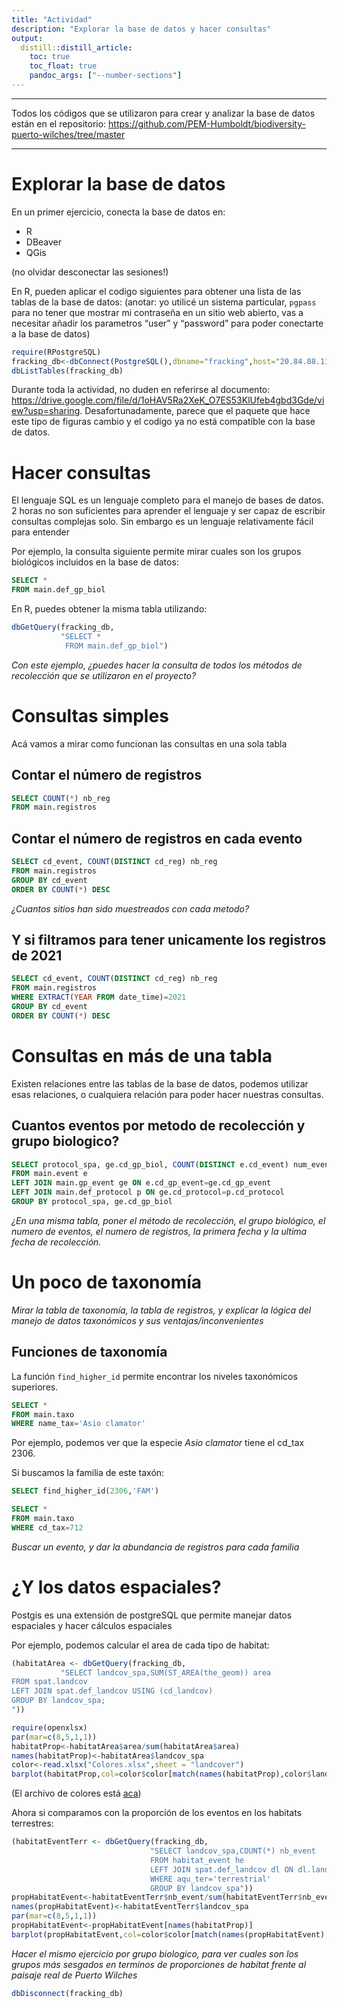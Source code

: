 ```yaml
---
title: "Actividad"
description: "Explorar la base de datos y hacer consultas"
output:
  distill::distill_article:
    toc: true
    toc_float: true
    pandoc_args: ["--number-sections"]
---
```


********************

Todos los códigos que se utilizaron para crear y analizar la base de datos están en el repositorio: <https://github.com/PEM-Humboldt/biodiversity-puerto-wilches/tree/master>

********************


# Explorar la base de datos

En un primer ejercicio, conecta la base de datos en:

* R
* DBeaver
* QGis

(no olvidar desconectar las sesiones!)


En R, pueden aplicar el codigo siguientes para obtener una lista de las tablas de la base de datos:
(anotar: yo utilicé un sistema particular, `pgpass` para no tener que mostrar mi contraseña en un sitio web abierto, vas a necesitar añadir los parametros "user" y "password" para poder conectarte a la base de datos) 

```r
require(RPostgreSQL)
fracking_db<-dbConnect(PostgreSQL(),dbname="fracking",host="20.84.88.119")
dbListTables(fracking_db)
```


Durante toda la actividad, no duden en referirse al documento: <https://drive.google.com/file/d/1oHAV5Ra2XeK_O7ES53KlUfeb4gbd3Gde/view?usp=sharing>. Desafortunadamente, parece que el paquete que hace este tipo de figuras cambio y el codigo ya no está compatible con la base de datos.


# Hacer consultas

El lenguaje SQL es un lenguaje completo para el manejo de bases de datos.
2 horas no son suficientes para aprender el lenguaje y ser capaz de escribir consultas complejas solo.
Sin embargo es un lenguaje relativamente fácil para entender

Por ejemplo, la consulta siguiente permite mirar cuales son los grupos biológicos incluidos en la base de datos:

```sql
SELECT *
FROM main.def_gp_biol
```

En R, puedes obtener la misma tabla utilizando:

```r
dbGetQuery(fracking_db,
           "SELECT *
            FROM main.def_gp_biol")
```



*Con este ejemplo, ¿puedes hacer la consulta de todos los métodos de recolección que se utilizaron en el proyecto?*


# Consultas simples

Acá vamos a mirar como funcionan las consultas en una sola tabla


## Contar el número de registros

```sql
SELECT COUNT(*) nb_reg
FROM main.registros
```

## Contar el número de registros en cada evento

```sql
SELECT cd_event, COUNT(DISTINCT cd_reg) nb_reg
FROM main.registros
GROUP BY cd_event
ORDER BY COUNT(*) DESC
```

*¿Cuantos sitios han sido muestreados con cada metodo?*

## Y si filtramos para tener unicamente los registros de 2021

```sql
SELECT cd_event, COUNT(DISTINCT cd_reg) nb_reg
FROM main.registros
WHERE EXTRACT(YEAR FROM date_time)=2021
GROUP BY cd_event
ORDER BY COUNT(*) DESC
```


# Consultas en más de una tabla

Existen relaciones entre las tablas de la base de datos, podemos utilizar esas relaciones, o cualquiera  relación para poder hacer nuestras consultas.


## Cuantos eventos por metodo de recolección y grupo biologico?

```sql
SELECT protocol_spa, ge.cd_gp_biol, COUNT(DISTINCT e.cd_event) num_eventos
FROM main.event e
LEFT JOIN main.gp_event ge ON e.cd_gp_event=ge.cd_gp_event
LEFT JOIN main.def_protocol p ON ge.cd_protocol=p.cd_protocol
GROUP BY protocol_spa, ge.cd_gp_biol
```

*¿En una misma tabla, poner el método de recolección, el grupo biológico, el numero de eventos, el numero de registros, la primera fecha y la ultima fecha de recolección.*

# Un poco de taxonomía

*Mirar la tabla de taxonomía, la tabla de registros, y explicar la lógica del manejo de datos taxonómicos y sus ventajas/inconvenientes*


## Funciones de taxonomía
 
La función `find_higher_id` permite encontrar los niveles taxonómicos superiores.

```sql
SELECT * 
FROM main.taxo 
WHERE name_tax='Asio clamator'
```

Por ejemplo, podemos ver que la especie *Asio clamator* tiene el cd_tax 2306.

Si buscamos la familia de este taxón:

```sql
SELECT find_higher_id(2306,'FAM')
```
```sql
SELECT *
FROM main.taxo
WHERE cd_tax=712
```


*Buscar un evento, y dar la abundancia de registros para cada familia*





# ¿Y los datos espaciales?

Postgis es una extensión de postgreSQL que permite manejar datos espaciales y hacer cálculos espaciales


Por ejemplo, podemos calcular el area de cada tipo de habitat:

```r
(habitatArea <- dbGetQuery(fracking_db,
           "SELECT landcov_spa,SUM(ST_AREA(the_geom)) area
FROM spat.landcov
LEFT JOIN spat.def_landcov USING (cd_landcov)
GROUP BY landcov_spa;
"))
```

```r
require(openxlsx)
par(mar=c(8,5,1,1))
habitatProp<-habitatArea$area/sum(habitatArea$area)
names(habitatProp)<-habitatArea$landcov_spa
color<-read.xlsx("Colores.xlsx",sheet = "landcover")
barplot(habitatProp,col=color$color[match(names(habitatProp),color$landcov_spa)],las=2)
```

(El archivo de colores está [aca](https://docs.google.com/spreadsheets/d/1GqbYYsg2gsY534J6-ITDkGqcTaKnWOmK/edit?usp=sharing&ouid=110072426432244168209&rtpof=true&sd=true))


Ahora si comparamos con la proporción de los eventos en los habitats terrestres:




```r
(habitatEventTerr <- dbGetQuery(fracking_db,
                               "SELECT landcov_spa,COUNT(*) nb_event
                               FROM habitat_event he
                               LEFT JOIN spat.def_landcov dl ON dl.landcov=he.habitat
                               WHERE aqu_ter='terrestrial'
                               GROUP BY landcov_spa"))
propHabitatEvent<-habitatEventTerr$nb_event/sum(habitatEventTerr$nb_event)
names(propHabitatEvent)<-habitatEventTerr$landcov_spa
par(mar=c(8,5,1,1))
propHabitatEvent<-propHabitatEvent[names(habitatProp)]
barplot(propHabitatEvent,col=color$color[match(names(propHabitatEvent),color$landcov_spa)],las=2)
```

*Hacer el mismo ejercicio por grupo biologico, para ver cuales son los grupos más sesgados en terminos de proporciones de habitat frente al paisaje real de Puerto Wilches*

```r
dbDisconnect(fracking_db)
```

